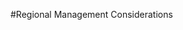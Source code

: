 <!-- **************************REGIONAL MANAGEMENT************************* -->
#Regional Management Considerations
